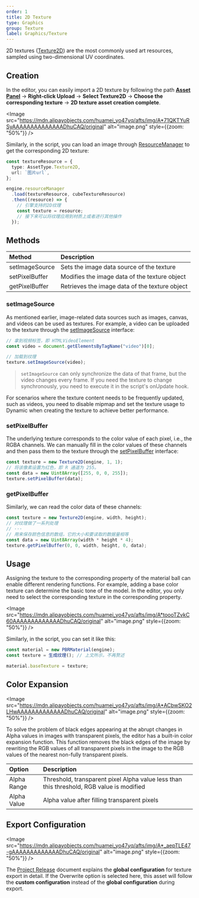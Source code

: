 ```yaml
---
order: 1
title: 2D Texture
type: Graphics
group: Texture
label: Graphics/Texture
---
```


2D textures ([Texture2D](/apis/core/#Texture2D)) are the most commonly used art resources, sampled using two-dimensional UV coordinates.

## Creation

In the editor, you can easily import a 2D texture by following the path **[Asset Panel](/en/docs/assets/interface)** -> **Right-click Upload** -> **Select Texture2D** -> **Choose the corresponding texture** -> **2D texture asset creation complete**.

<Image src="https://mdn.alipayobjects.com/huamei_yo47yq/afts/img/A*71QKTYuRSyAAAAAAAAAAAAAADhuCAQ/original" alt="image.png" style={{zoom: "50%"}} />

Similarly, in the script, you can load an image through [ResourceManager](/apis/core/#ResourceManager) to get the corresponding 2D texture:

```typescript
const textureResource = {
  type: AssetType.Texture2D,
  url: `图片url`,
};

engine.resourceManager
  .load(textureResource, cubeTextureResource)
  .then((resource) => {
    // 引擎支持的2D纹理
    const texture = resource;
    // 接下来可以将纹理应用到材质上或者进行其他操作
  });
```

## Methods

| Method          | Description              |
| :-------------- | :----------------------- |
| setImageSource  | Sets the image data source of the texture |
| setPixelBuffer  | Modifies the image data of the texture object |
| getPixelBuffer  | Retrieves the image data of the texture object |

### setImageSource

As mentioned earlier, image-related data sources such as images, canvas, and videos can be used as textures. For example, a video can be uploaded to the texture through the [setImageSource](/apis/core/#Texture2D-setImageSource) interface:

```typescript
// 拿到视频标签，即 HTMLVideoElement
const video = document.getElementsByTagName("video")[0];

// 加载到纹理
texture.setImageSource(video);
```

> `setImageSource` can only synchronize the data of that frame, but the video changes every frame. If you need the texture to change synchronously, you need to execute it in the script's onUpdate hook.

For scenarios where the texture content needs to be frequently updated, such as videos, you need to disable mipmap and set the texture usage to Dynamic when creating the texture to achieve better performance. 

### setPixelBuffer

The underlying texture corresponds to the color value of each pixel, i.e., the RGBA channels. We can manually fill in the color values of these channels and then pass them to the texture through the [setPixelBuffer](/apis/core/#Texture2D-setPixelBuffer) interface:

```typescript
const texture = new Texture2D(engine, 1, 1);
// 将该像素设置为红色，即 R 通道为 255。
const data = new Uint8Array([255, 0, 0, 255]);
texture.setPixelBuffer(data);
```

### getPixelBuffer

Similarly, we can read the color data of these channels:

```typescript
const texture = new Texture2D(engine, width, height);
// 对纹理做了一系列处理
// ···
// 用来保存颜色信息的数组，它的大小和要读取的数据量相等
const data = new Uint8Array(width * height * 4);
texture.getPixelBuffer(0, 0, width, height, 0, data);
```

## Usage

Assigning the texture to the corresponding property of the material ball can enable different rendering functions. For example, adding a base color texture can determine the basic tone of the model. In the editor, you only need to select the corresponding texture in the corresponding property.

<Image src="https://mdn.alipayobjects.com/huamei_yo47yq/afts/img/A*toooTZvkC60AAAAAAAAAAAAADhuCAQ/original" alt="image.png" style={{zoom: "50%"}} />

Similarly, in the script, you can set it like this:

```typescript
const material = new PBRMaterial(engine);
const texture = 生成纹理(); // 上文所示，不再赘述

material.baseTexture = texture;
```

## Color Expansion

<Image src="https://mdn.alipayobjects.com/huamei_yo47yq/afts/img/A*ACbwSKO2LHwAAAAAAAAAAAAADhuCAQ/original" alt="image.png" style={{zoom: "50%"}} />

To solve the problem of black edges appearing at the abrupt changes in Alpha values in images with transparent pixels, the editor has a built-in color expansion function. This function removes the black edges of the image by rewriting the RGB values of all transparent pixels in the image to the RGB values of the nearest non-fully transparent pixels.

| Option           | Description                                      |
| :--------------- | :----------------------------------------------- |
| Alpha Range      | Threshold, transparent pixel Alpha value less than this threshold, RGB value is modified |
| Alpha Value      | Alpha value after filling transparent pixels     |

## Export Configuration

<Image src="https://mdn.alipayobjects.com/huamei_yo47yq/afts/img/A*_aepTLE47-gAAAAAAAAAAAAADhuCAQ/original" alt="image.png" style={{zoom: "50%"}} />

The [Project Release](/en/docs/platform/platform) document explains the **global configuration** for texture export in detail. If the Overwrite option is selected here, this asset will follow the **custom configuration** instead of the **global configuration** during export.
